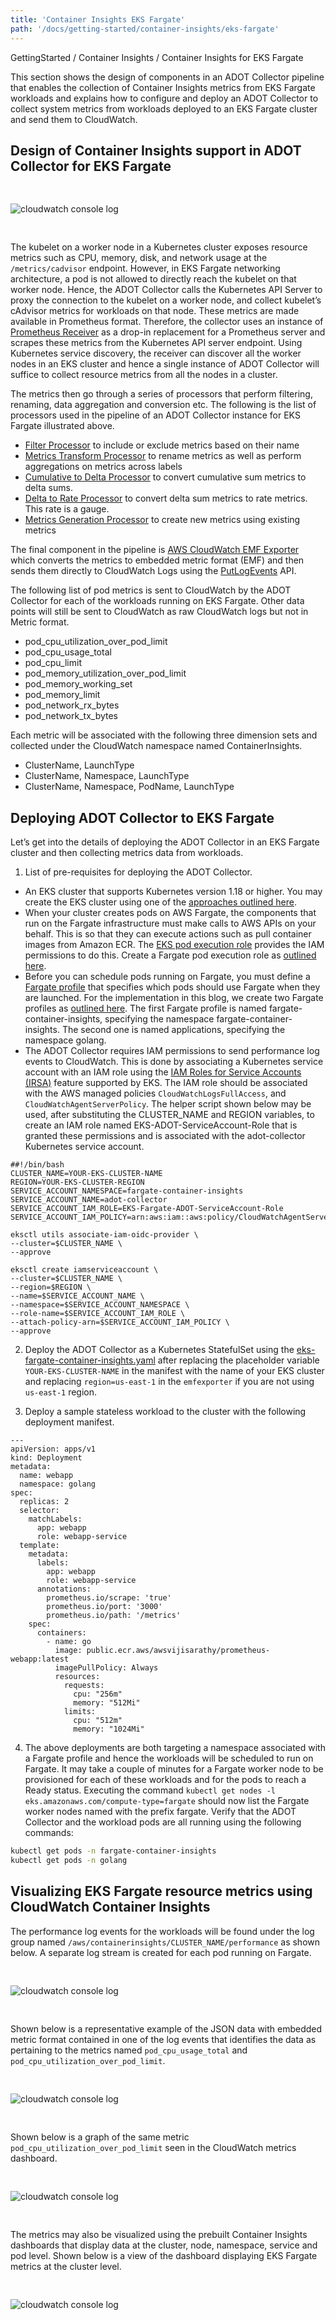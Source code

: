 ```yaml
---
title: 'Container Insights EKS Fargate'
path: '/docs/getting-started/container-insights/eks-fargate'
---
```



<p>
    GettingStarted / <Link to="/docs/getting-started/container-insights">Container Insights</Link> / <Link to="/docs/getting-started/container-insights#collecting-fargate-metrics">Container Insights for EKS Fargate</Link>
</p>

This section shows the design of components in an ADOT Collector pipeline that enables the collection of Container Insights metrics from EKS Fargate workloads and explains how to configure and deploy an ADOT Collector to collect system metrics from workloads deployed to an EKS Fargate cluster and send them to CloudWatch.

## Design of Container Insights support in ADOT Collector for EKS Fargate

<img src={designImg} alt="cloudwatch console log" style="margin: 30px 0;"/>

The kubelet on a worker node in a Kubernetes cluster exposes resource metrics such as CPU, memory, disk, and network usage at the `/metrics/cadvisor` endpoint. However, in EKS Fargate networking architecture, a pod is not allowed to directly reach the kubelet on that worker node. Hence, the ADOT Collector calls the Kubernetes API Server to proxy the connection to the kubelet on a worker node, and collect kubelet’s cAdvisor metrics for workloads on that node. These metrics are made available in Prometheus format. Therefore, the collector uses an instance of [Prometheus Receiver](https://github.com/open-telemetry/opentelemetry-collector-contrib/tree/main/receiver/prometheusreceiver) as a drop-in replacement for a Prometheus server and scrapes these metrics from the Kubernetes API server endpoint. Using Kubernetes service discovery, the receiver can discover all the worker nodes in an EKS cluster and hence a single instance of ADOT Collector will suffice to collect resource metrics from all the nodes in a cluster.

The metrics then go through a series of processors that perform filtering, renaming, data aggregation and conversion etc. The following is the list of processors used in the pipeline of an ADOT Collector instance for EKS Fargate illustrated above.

* [Filter Processor](https://github.com/open-telemetry/opentelemetry-collector-contrib/tree/main/processor/filterprocessor) to include or exclude metrics based on their name
* [Metrics Transform Processor](https://github.com/open-telemetry/opentelemetry-collector-contrib/tree/main/processor/metricstransformprocessor) to rename metrics as well as perform aggregations on metrics across labels
* [Cumulative to Delta Processor](https://github.com/open-telemetry/opentelemetry-collector-contrib/tree/main/processor/cumulativetodeltaprocessor) to convert cumulative sum metrics to delta sums.
* [Delta to Rate Processor](https://github.com/open-telemetry/opentelemetry-collector-contrib/tree/main/processor/deltatorateprocessor) to convert delta sum metrics to rate metrics. This rate is a gauge.
* [Metrics Generation Processor](https://github.com/open-telemetry/opentelemetry-collector-contrib/tree/main/processor/metricsgenerationprocessor) to create new metrics using existing metrics

The final component in the pipeline is [AWS CloudWatch EMF Exporter](https://github.com/open-telemetry/opentelemetry-collector-contrib/tree/main/exporter/awsemfexporter) which converts the metrics to embedded metric format (EMF) and then sends them directly to CloudWatch Logs using the [PutLogEvents](https://docs.aws.amazon.com/AmazonCloudWatchLogs/latest/APIReference/API_PutLogEvents.html) API.

The following list of pod metrics is sent to CloudWatch by the ADOT Collector for each of the workloads running on EKS Fargate. Other data points will still be sent to CloudWatch as raw CloudWatch logs but not in Metric format.

* pod_cpu_utilization_over_pod_limit
* pod_cpu_usage_total
* pod_cpu_limit
* pod_memory_utilization_over_pod_limit
* pod_memory_working_set
* pod_memory_limit
* pod_network_rx_bytes
* pod_network_tx_bytes

Each metric will be associated with the following three dimension sets and collected under the CloudWatch namespace named ContainerInsights.

* ClusterName, LaunchType
* ClusterName, Namespace, LaunchType
* ClusterName, Namespace, PodName, LaunchType

## Deploying ADOT Collector to EKS Fargate

Let’s get into the details of deploying the ADOT Collector in an EKS Fargate cluster and then collecting metrics data from workloads.

1. List of pre-requisites for deploying the ADOT Collector.

* An EKS cluster that supports Kubernetes version 1.18 or higher. You may create the EKS cluster using one of the [approaches outlined here](https://docs.aws.amazon.com/eks/latest/userguide/create-cluster.html).
* When your cluster creates pods on AWS Fargate, the components that run on the Fargate infrastructure must make calls to AWS APIs on your behalf. This is so that they can execute actions such as pull container images from Amazon ECR. The [EKS pod execution role](https://docs.aws.amazon.com/eks/latest/userguide/pod-execution-role.html) provides the IAM permissions to do this. Create a Fargate pod execution role as [outlined here](https://docs.aws.amazon.com/eks/latest/userguide/fargate-getting-started.html#fargate-sg-pod-execution-role).
* Before you can schedule pods running on Fargate, you must define a [Fargate profile](https://docs.aws.amazon.com/eks/latest/userguide/fargate-profile.html) that specifies which pods should use Fargate when they are launched. For the implementation in this blog, we create two Fargate profiles as [outlined here](https://docs.aws.amazon.com/eks/latest/userguide/fargate-getting-started.html#fargate-gs-create-profile).  The first Fargate profile is named fargate-container-insights, specifying the namespace fargate-container-insights. The second one is named applications, specifying the namespace golang.
* The ADOT Collector requires IAM permissions to send performance log events to CloudWatch. This is done by associating a Kubernetes service account with an IAM role using the [IAM Roles for Service Accounts (IRSA)](https://docs.aws.amazon.com/eks/latest/userguide/iam-roles-for-service-accounts.html) feature supported by EKS. The IAM role should be associated with the AWS managed policies `CloudWatchLogsFullAccess`, and `CloudWatchAgentServerPolicy`. The helper script shown below may be used, after substituting the CLUSTER_NAME and REGION variables, to create an IAM role named EKS-ADOT-ServiceAccount-Role that is granted these permissions and is associated with the adot-collector Kubernetes service account.

```
##!/bin/bash
CLUSTER_NAME=YOUR-EKS-CLUSTER-NAME
REGION=YOUR-EKS-CLUSTER-REGION
SERVICE_ACCOUNT_NAMESPACE=fargate-container-insights
SERVICE_ACCOUNT_NAME=adot-collector
SERVICE_ACCOUNT_IAM_ROLE=EKS-Fargate-ADOT-ServiceAccount-Role
SERVICE_ACCOUNT_IAM_POLICY=arn:aws:iam::aws:policy/CloudWatchAgentServerPolicy

eksctl utils associate-iam-oidc-provider \
--cluster=$CLUSTER_NAME \
--approve

eksctl create iamserviceaccount \
--cluster=$CLUSTER_NAME \
--region=$REGION \
--name=$SERVICE_ACCOUNT_NAME \
--namespace=$SERVICE_ACCOUNT_NAMESPACE \
--role-name=$SERVICE_ACCOUNT_IAM_ROLE \
--attach-policy-arn=$SERVICE_ACCOUNT_IAM_POLICY \
--approve
```

2. Deploy the ADOT Collector as a Kubernetes StatefulSet using the [eks-fargate-container-insights.yaml](https://github.com/aws-observability/aws-otel-collector/blob/main/deployment-template/eks/eks-fargate-container-insights.yaml) after replacing the placeholder variable `YOUR-EKS-CLUSTER-NAME` in the manifest with the name of your EKS cluster and replacing `region=us-east-1` in the `emfexporter` if you are not using `us-east-1` region.

3. Deploy a sample stateless workload to the cluster with the following deployment manifest.

```
---
apiVersion: apps/v1
kind: Deployment
metadata:
  name: webapp
  namespace: golang
spec:
  replicas: 2
  selector:
    matchLabels:
      app: webapp
      role: webapp-service
  template:
    metadata:
      labels:
        app: webapp
        role: webapp-service
      annotations:
        prometheus.io/scrape: 'true'
        prometheus.io/port: '3000'
        prometheus.io/path: '/metrics'
    spec:
      containers:
        - name: go
          image: public.ecr.aws/awsvijisarathy/prometheus-webapp:latest
          imagePullPolicy: Always
          resources:
            requests:
              cpu: "256m"
              memory: "512Mi"
            limits:
              cpu: "512m"
              memory: "1024Mi"
```

4. The above deployments are both targeting a namespace associated with a Fargate profile and hence the workloads will be scheduled to run on Fargate. It may take a couple of minutes for a Fargate worker node to be provisioned for each of these workloads and for the pods to reach a Ready status. Executing the command
`kubectl get nodes -l eks.amazonaws.com/compute-type=fargate` should now list the Fargate worker nodes named with the prefix fargate. Verify that the ADOT Collector and the workload pods are all running using the following commands:

```bash
kubectl get pods -n fargate-container-insights
kubectl get pods -n golang
```

## Visualizing EKS Fargate resource metrics using CloudWatch Container Insights

The performance log events for the workloads will be found under the log group named
`/aws/containerinsights/CLUSTER_NAME/performance` as shown below. A separate log stream is created for each pod running on Fargate.

<img src={performanceImg} alt="cloudwatch console log" style="margin: 30px 0;"/>

Shown below is a representative example of the JSON data with embedded metric format contained in one of the log events that identifies the data as pertaining to the metrics named `pod_cpu_usage_total` and `pod_cpu_utilization_over_pod_limit`.

<img src={logEventImg} alt="cloudwatch console log" style="margin: 30px 0;"/>

Shown below is a graph of the same metric `pod_cpu_utilization_over_pod_limit` seen in the CloudWatch metrics dashboard.

<img src={ADOTMetricsImg} alt="cloudwatch console log" style="margin: 30px 0;"/>

The metrics may also be visualized using the prebuilt Container Insights dashboards that display data at the cluster, node, namespace, service and pod level. Shown below is a view of the dashboard displaying EKS Fargate metrics at the cluster level.

<img src={clusterImg} alt="cloudwatch console log" style="margin: 30px 0;"/>
